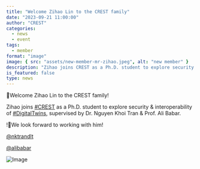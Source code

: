 ```yaml
---
title: "Welcome Zihao Lin to the CREST family"
date: "2023-09-21 11:00:00"
author: "CREST"
categories:
  - news
  - event
tags:
  - member
format: "image"
image: { src: "assets/new-member-mr-zihao.jpeg", alt: "new member" }
description: "Zihao joins CREST as a Ph.D. student to explore security & interoperability of Digital Twins, supervised by Dr. Nguyen Khoi Tran & Prof. Ali Babar."
is_featured: false
type: news
---
```

🎉Welcome Zihao Lin to the CREST family!

Zihao joins [#CREST](https://twitter.com/hashtag/CREST?src=hashtag_click) as a Ph.D. student to explore security & interoperability of [#DigitalTwins](https://twitter.com/hashtag/DigitalTwins?src=hashtag_click), supervised by Dr. Nguyen Khoi Tran & Prof. Ali Babar.

!🌟We look forward to working with him!

[@nktrandlt](https://twitter.com/nktrandlt)

[@alibabar](https://twitter.com/alibabar)

![Image](assets/new-member-mr-zihao.jpeg "New Member")